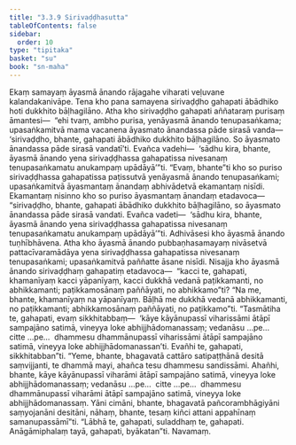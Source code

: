 ```yaml
---
title: "3.3.9 Sirivaḍḍhasutta"
tableOfContents: false
sidebar:
  order: 10
type: "tipitaka"
basket: "su"
book: "sn-maha"
---
```



<DynamicBreadcrumb />

<Division number="395" book="sn-maha">

<Paragraph number="890" book="sn-maha">
Ekaṃ samayaṃ āyasmā ānando rājagahe viharati veḷuvane kalandakanivāpe. Tena kho pana samayena sirivaḍḍho gahapati ābādhiko hoti dukkhito bāḷhagilāno. Atha kho sirivaḍḍho gahapati aññataraṃ purisaṃ āmantesi—  “ehi tvaṃ, ambho purisa, yenāyasmā ānando tenupasaṅkama; upasaṅkamitvā mama vacanena āyasmato ānandassa pāde sirasā vanda—  ‘sirivaḍḍho, bhante, gahapati ābādhiko dukkhito bāḷhagilāno. So āyasmato ānandassa pāde sirasā vandatī’ti. Evañca vadehi—  ‘sādhu kira, bhante, āyasmā ānando yena sirivaḍḍhassa gahapatissa nivesanaṃ tenupasaṅkamatu anukampaṃ upādāyā’”ti. “Evaṃ, bhante”ti kho so puriso sirivaḍḍhassa gahapatissa paṭissutvā yenāyasmā ānando tenupasaṅkami; upasaṅkamitvā āyasmantaṃ ānandaṃ abhivādetvā ekamantaṃ nisīdi. Ekamantaṃ nisinno kho so puriso āyasmantaṃ ānandaṃ etadavoca—  “sirivaḍḍho, bhante, gahapati ābādhiko dukkhito bāḷhagilāno, so āyasmato ānandassa pāde sirasā vandati. Evañca vadeti—  ‘sādhu kira, bhante, āyasmā ānando yena sirivaḍḍhassa gahapatissa nivesanaṃ tenupasaṅkamatu anukampaṃ upādāyā’”ti. Adhivāsesi kho āyasmā ānando tuṇhībhāvena.
</Paragraph>

<Paragraph number="891" book="sn-maha">
Atha kho āyasmā ānando pubbaṇhasamayaṃ nivāsetvā pattacīvaramādāya yena sirivaḍḍhassa gahapatissa nivesanaṃ tenupasaṅkami; upasaṅkamitvā paññatte āsane nisīdi. Nisajja kho āyasmā ānando sirivaḍḍhaṃ gahapatiṃ etadavoca—  “kacci te, gahapati, khamanīyaṃ kacci yāpanīyaṃ, kacci dukkhā vedanā paṭikkamanti, no abhikkamanti; paṭikkamosānaṃ paññāyati, no abhikkamo”ti? “Na me, bhante, khamanīyaṃ na yāpanīyaṃ. Bāḷhā me dukkhā vedanā abhikkamanti, no paṭikkamanti; abhikkamosānaṃ paññāyati, no paṭikkamo”ti.
</Paragraph>

<Paragraph number="892" book="sn-maha">
“Tasmātiha te, gahapati, evaṃ sikkhitabbaṃ—  ‘kāye kāyānupassī viharissāmi ātāpī sampajāno satimā, vineyya loke abhijjhādomanassaṃ; vedanāsu …pe…  citte …pe…  dhammesu dhammānupassī viharissāmi ātāpī sampajāno satimā, vineyya loke abhijjhādomanassan’ti. Evañhi te, gahapati, sikkhitabban”ti.
</Paragraph>

<Paragraph number="893" book="sn-maha">
“Yeme, bhante, bhagavatā cattāro satipaṭṭhānā desitā saṃvijjanti, te dhammā mayi, ahañca tesu dhammesu sandissāmi. Ahañhi, bhante, kāye kāyānupassī viharāmi ātāpī sampajāno satimā, vineyya loke abhijjhādomanassaṃ; vedanāsu …pe…  citte …pe…  dhammesu dhammānupassī viharāmi ātāpī sampajāno satimā, vineyya loke abhijjhādomanassaṃ. Yāni cimāni, bhante, bhagavatā pañcorambhāgiyāni saṃyojanāni desitāni, nāhaṃ, bhante, tesaṃ kiñci attani appahīnaṃ samanupassāmī”ti. “Lābhā te, gahapati, suladdhaṃ te, gahapati. Anāgāmiphalaṃ tayā, gahapati, byākatan”ti.

</Paragraph>
</Division>

<Paragraph number="894" type="center" book="sn-maha">
Navamaṃ.
</Paragraph>